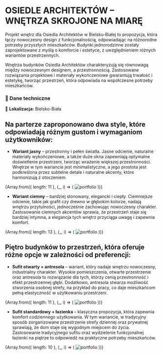 
# **OSIEDLE ARCHITEKTÓW – WNĘTRZA SKROJONE NA MIARĘ**

Projekt wnętrz dla Osiedla Architektów w Bielsku-Białej to propozycja, która łączy nowoczesny design z funkcjonalnością, odpowiadając na różnorodne potrzeby przyszłych mieszkańców. Budynki jednorodzinne zostały zaprojektowane z myślą o komforcie i estetyce, z uwzględnieniem różnych wariantów przestrzennych.

Wnętrza budynków Osiedla Architektów charakteryzują się równowagą między nowoczesnym designem, a przestronnością. Zastosowane rozwiązania projektowe i materiały wykończeniowe gwarantują trwałość i estetykę, tworząc przestrzeń, która odpowiada na współczesne potrzeby mieszkańców.

### **📌 Dane techniczne**  
📍 **Lokalizacja:** Bielsko-Biała  

## Na parterze zaproponowano dwa style, które odpowiadają różnym gustom i wymaganiom użytkowników:

- **Wariant jasny** – przestronny i pełen światła. Jasne odcienie, naturalne materiały wykończeniowe, a także duże okna zapewniają optymalne doświetlenie przestrzeni, tworząc wrażenie większej przestronności. Wnętrze w tym wariancie jest minimalistyczne, a jego prostota jest podkreślona przez subtelne detale i naturalne akcenty, które harmonizują z otoczeniem.

<div style={{ display: 'grid', gridTemplateColumns: 'repeat(3, 1fr)', gap: '14px' }}>
  {Array.from({ length: 11 }, (_, i) => (
    <Zoom key={i}>
      <img alt="portfolio" src={`/compressed/jedno/archi/1/${i + 1}.jpg`} style={{ width: '100%', height: 'auto' }} />
    </Zoom>
  ))}
</div>

- **Wariant ciemny** – bardziej stonowany, elegancki i ciepły. Ciemniejsze odcienie, takie jak grafit czy drewno w głębokim kolorze, nadają wnętrzu przytulności, jednocześnie zachowując nowoczesny charakter. Zastosowanie ciemnych akcentów sprawia, że przestrzeń staje się bardziej intymna, a elegancja tych wnętrz przyciąga uwagę i zapewnia komfort.

<div style={{ display: 'grid', gridTemplateColumns: 'repeat(3, 1fr)', gap: '14px' }}>
  {Array.from({ length: 13 }, (_, i) => (
    <Zoom key={i}>
      <img alt="portfolio" src={`/compressed/jedno/archi/1/c/${i + 1}.jpg`} style={{ width: '100%', height: 'auto' }} />
    </Zoom>
  ))}
</div>

## Piętro budynków to przestrzeń, która oferuje różne opcje w zależności od preferencji:

- **Sufit otwarty + antresola** – wariant, który nadaje wnętrzu nowoczesny, industrialny charakter. Wysokie pomieszczenia, otwarte przestrzenie oraz antresola to rozwiązanie dla tych, którzy cenią przestronność i efekt przestrzennej głębi. Dodatkowo, antresola stwarza możliwość stworzenia osobnej strefy, na przykład do pracy, co daje mieszkańcom pełną elastyczność w użytkowaniu przestrzeni.

<div style={{ display: 'grid', gridTemplateColumns: 'repeat(3, 1fr)', gap: '14px' }}>
  {Array.from({ length: 11 }, (_, i) => (
    <Zoom key={i}>
      <img alt="portfolio" src={`/compressed/jedno/archi/2/${i + 1}.jpg`} style={{ width: '100%', height: 'auto' }} />
    </Zoom>
  ))}
</div>

- **Sufit standardowy + łazienka** – klasyczna propozycja, która zapewnia komfort codziennego użytkowania. W tym wariancie, w tradycyjny sposób zorganizowane przestrzenie strefy dziennej oraz prywatnej sprawiają, że dom staje się wygodnym miejscem do życia. Zastosowanie tradycyjnego sufitu oraz wydzielenie funkcjonalnej łazienki na piętrze to odpowiedź na praktyczne potrzeby mieszkańców.

<div style={{ display: 'grid', gridTemplateColumns: 'repeat(3, 1fr)', gap: '14px' }}>
  {Array.from({ length: 10 }, (_, i) => (
    <Zoom key={i}>
      <img alt="portfolio" src={`/compressed/jedno/archi/2/1/${i + 1}.jpg`} style={{ width: '100%', height: 'auto' }} />
    </Zoom>
  ))}
</div>
